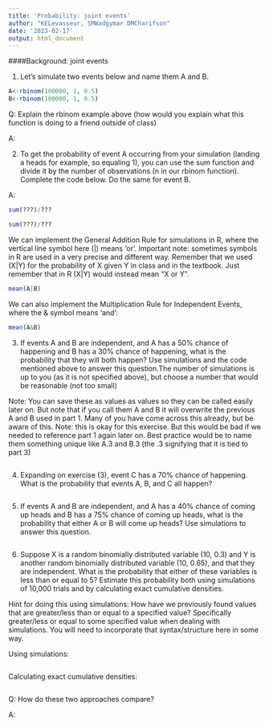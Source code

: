 ---
title: 'Probability: joint events'
author: "KELevasseur, SMWadgymar DMCharifson"
date: '2023-02-17'
output: html_document
---

####Background: joint events

1) Let's simulate two events below and name them A and B.

```{r}
A<-rbinom(100000, 1, 0.5)
B<-rbinom(100000, 1, 0.5)
```

Q: Explain the rbinom example above (how would you explain what this function is doing to a friend outside of class)

A: 


2) To get the probability of event A occurring from your simulation (landing a heads for example, so equaling 1), you can use the sum function and divide it by the number of observations (n in our rbinom function). Complete the code below. Do the same for event B.

A:
```{r}
sum(???)/???

sum(???)/???

```



We can implement the General Addition Rule for simulations in R, where the vertical line symbol here (|) means 'or'. Important note: sometimes symbols in R are used in a very precise and different way. Remember that we used (X|Y) for the probability of X given Y in class and in the textbook. Just remember that in R (X|Y) would instead mean "X or Y".

```{r}
mean(A|B)
```


We can also implement the Multiplication Rule for Independent Events, where the & symbol means 'and':

```{r}
mean(A&B)
```


3) If events A and B are independent, and A has a 50% chance of happening and B has a 30% chance of happening, what is the probability that they will both happen?  Use simulations and the code mentioned above to answer this question.The number of simulations is up to you (as it is not specified above), but choose a number that would be reasonable (not too small)

Note: You can save these as values as values so they can be called easily later on. But note that if you call them A and B it will overwrite the previous A and B used in part 1. Many of you have come across this already, but be aware of this. Note: this is okay for this exercise. But this would be bad if we needed to reference part 1 again later on. Best practice would be to name them something unique like A.3 and B.3 (the .3 signifying that it is tied to part 3)

```{r}

```


4) Expanding on exercise (3), event C has a 70% chance of happening.  What is the probability that events A, B, and C all happen?

```{r}

```


5) If events A and B are independent, and A has a 40% chance of coming up heads and B has a 75% chance of coming up heads, what is the probability that either A or B will come up heads?  Use simulations to answer this question.

```{r}

```


6) Suppose X is a random binomially distributed variable (10, 0.3) and Y is another random binomially distributed variable (10, 0.65), and that they are independent.  What is the probability that either of these variables is less than or equal to 5?  Estimate this probability both using simulations of 10,000 trials and by calculating exact cumulative densities. 

Hint for doing this using simulations: How have we previously found values that are greater/less than or equal to a specified value? Specifically greater/less or equal to some specified value when dealing with simulations. You will need to incorporate that syntax/structure here in some way.

Using simulations:
```{r}

```


Calculating exact cumulative densities:
```{r}

```

Q: How do these two approaches compare?

A: 

